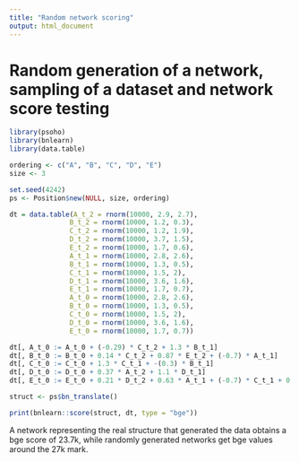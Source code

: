 ```yaml
---
title: "Random network scoring"
output: html_document
---
```


# Random generation of a network, sampling of a dataset and network score testing 

```r
library(psoho)
library(bnlearn)
library(data.table)
```

```r
ordering <- c("A", "B", "C", "D", "E")
size <- 3

set.seed(4242)
ps <- Position$new(NULL, size, ordering)

dt = data.table(A_t_2 = rnorm(10000, 2.9, 2.7),
               B_t_2 = rnorm(10000, 1.2, 0.3),
               C_t_2 = rnorm(10000, 1.2, 1.9),
               D_t_2 = rnorm(10000, 3.7, 1.5),
               E_t_2 = rnorm(10000, 1.7, 0.6),
               A_t_1 = rnorm(10000, 2.8, 2.6),
               B_t_1 = rnorm(10000, 1.3, 0.5),
               C_t_1 = rnorm(10000, 1.5, 2),
               D_t_1 = rnorm(10000, 3.6, 1.6),
               E_t_1 = rnorm(10000, 1.7, 0.7),
               A_t_0 = rnorm(10000, 2.8, 2.6),
               B_t_0 = rnorm(10000, 1.3, 0.5),
               C_t_0 = rnorm(10000, 1.5, 2),
               D_t_0 = rnorm(10000, 3.6, 1.6),
               E_t_0 = rnorm(10000, 1.7, 0.7))

dt[, A_t_0 := A_t_0 + (-0.29) * C_t_2 + 1.3 * B_t_1]
dt[, B_t_0 := B_t_0 + 0.14 * C_t_2 + 0.87 * E_t_2 + (-0.7) * A_t_1]
dt[, C_t_0 := C_t_0 + 1.3 * C_t_1 + -(0.3) * B_t_1]
dt[, D_t_0 := D_t_0 + 0.37 * A_t_2 + 1.1 * D_t_1]
dt[, E_t_0 := E_t_0 + 0.21 * D_t_2 + 0.63 * A_t_1 + (-0.7) * C_t_1 + 0.2 * D_t_1]

struct <- ps$bn_translate()

print(bnlearn::score(struct, dt, type = "bge"))

```

A network representing the real structure that generated the data obtains a bge score of 23.7k, while randomly generated networks get bge values around the 27k mark.
